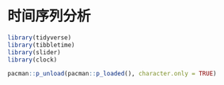 # 时间序列分析 {#eda-tibbletime}


```r
library(tidyverse)
library(tibbletime)
library(slider)
library(clock)
```



```r
pacman::p_unload(pacman::p_loaded(), character.only = TRUE)
```
